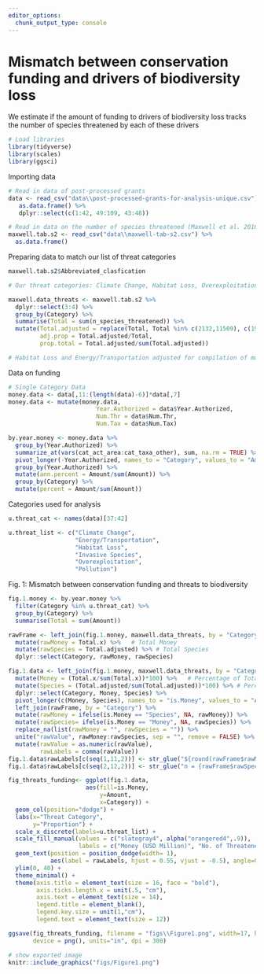 ```yaml
---
editor_options: 
  chunk_output_type: console
---
```


# Mismatch between conservation funding and drivers of biodiversity loss

We estimate if the amount of funding to drivers of biodiversity loss tracks the number of species threatened by each of these drivers
```r
# Load libraries
library(tidyverse)
library(scales)
library(ggsci)
```

Importing data
```r
# Read in data of post-processed grants
data <- read_csv("data\\post-processed-grants-for-analysis-unique.csv") %>%
   as.data.frame() %>%
   dplyr::select(c(1:42, 49:109, 43:48))

# Read in data on the number of species threatened (Maxwell et al. 2016)
maxwell.tab.s2 <- read_csv("data\\maxwell-tab-s2.csv") %>%
  as.data.frame()
```

Preparing data to match our list of threat categories
```r
maxwell.tab.s2$Abbreviated_clasfication

# Our threat categories: Climate Change, Habitat Loss, Overexploitation, Energy/Transportation, Pollution, Invasive Species

maxwell.data_threats <- maxwell.tab.s2 %>%
  dplyr::select(3:4) %>%
  group_by(Category) %>%
  summarise(Total = sum(n_species_threatened)) %>%
  mutate(Total.adjusted = replace(Total, Total %in% c(2132,11509), c(1910,7406)),
         adj.prop = Total.adjusted/Total,
         prop.total = Total.adjusted/sum(Total.adjusted))

# Habitat Loss and Energy/Transportation adjusted for compilation of multiple threats from Maxwell et al 2016. To do so, we looked at the number of species shared between threats and derived a conservative estimate accounting for overlap (species threatened by multiple threats).
```

Data on funding
```r
# Single Category Data
money.data <- data[,11:(length(data)-6)]*data[,7]
money.data <- mutate(money.data,
                         Year.Authorized = data$Year.Authorized,
                         Num.Thr = data$Num.Thr,
                         Num.Tax = data$Num.Tax)

by.year.money <- money.data %>%
  group_by(Year.Authorized) %>%
  summarize_at(vars(cat_act_area:cat_taxa_other), sum, na.rm = TRUE) %>%
  pivot_longer(-Year.Authorized, names_to = "Category", values_to = "Amount") %>%
  group_by(Year.Authorized) %>%
  mutate(ann.percent = Amount/sum(Amount)) %>%
  group_by(Category) %>%
  mutate(percent = Amount/sum(Amount))
```

Categories used for analysis
```r
u.threat_cat <- names(data)[37:42]

u.threat_list <- c("Climate Change", 
                   "Energy/Transportation",
                   "Habitat Loss",
                   "Invasive Species",
                   "Overexploitation",
                   "Pollution")
```

Fig. 1: Mismatch between conservation funding and threats to biodiversity
```r
fig.1.money <- by.year.money %>%
  filter(Category %in% u.threat_cat) %>%
  group_by(Category) %>%
  summarise(Total = sum(Amount))

rawFrame <- left_join(fig.1.money, maxwell.data_threats, by = "Category") %>%
  mutate(rawMoney = Total.x) %>%   # Total Money
  mutate(rawSpecies = Total.adjusted) %>% # Total Species
  dplyr::select(Category, rawMoney, rawSpecies)

fig.1.data <- left_join(fig.1.money, maxwell.data_threats, by = "Category") %>%
  mutate(Money = (Total.x/sum(Total.x))*100) %>%   # Percentage of Total Money
  mutate(Species = (Total.adjusted/sum(Total.adjusted))*100) %>% # Percentage of Total Species
  dplyr::select(Category, Money, Species) %>%
  pivot_longer(c(Money, Species), names_to = "is.Money", values_to = "Amount") %>%
  left_join(rawFrame, by = "Category") %>%
  mutate(rawMoney = ifelse(is.Money == "Species", NA, rawMoney)) %>%
  mutate(rawSpecies= ifelse(is.Money == "Money", NA, rawSpecies)) %>%
  replace_na(list(rawMoney = "", rawSpecies = "")) %>%
  unite("rawValue", rawMoney:rawSpecies, sep = "", remove = FALSE) %>%
  mutate(rawValue = as.numeric(rawValue),
         rawLabels = comma(rawValue))
fig.1.data$rawLabels[c(seq(1,11,2))] <- str_glue("${round(rawFrame$rawMoney/1e6)}mil")
fig.1.data$rawLabels[c(seq(2,12,2))] <- str_glue("n = {rawFrame$rawSpecies}")

fig_threats_funding<- ggplot(fig.1.data, 
                      aes(fill=is.Money, 
                          y=Amount, 
                          x=Category)) + 
  geom_col(position="dodge") +
  labs(x="Threat Category", 
       y="Proportion") + 
  scale_x_discrete(labels=u.threat_list) +
  scale_fill_manual(values = c("slategray4", alpha("orangered4",.9)),
                    labels = c("Money (USD Million)", "No. of Threatened Species")) +
  geom_text(position = position_dodge(width= 1), 
            aes(label = rawLabels, hjust = 0.55, vjust = -0.5), angle=0, size=5) +
  ylim(0, 40) +
  theme_minimal() +
  theme(axis.title = element_text(size = 16, face = "bold"), 
        axis.ticks.length.x = unit(.5, "cm"),
        axis.text = element_text(size = 14),
        legend.title = element_blank(),
        legend.key.size = unit(1,"cm"),
        legend.text = element_text(size = 12))

ggsave(fig_threats_funding, filename = "figs\\Figure1.png", width=17, height=7,
       device = png(), units="in", dpi = 300)
```

```r
# show exported image
knitr::include_graphics("figs/Figure1.png")
```

